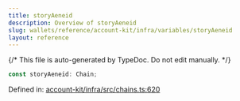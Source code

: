 ```yaml
---
title: storyAeneid
description: Overview of storyAeneid
slug: wallets/reference/account-kit/infra/variables/storyAeneid
layout: reference
---
```


{/* This file is auto-generated by TypeDoc. Do not edit manually. */}

```ts
const storyAeneid: Chain;
```

Defined in: [account-kit/infra/src/chains.ts:620](https://github.com/alchemyplatform/aa-sdk/blob/dc58c113ff1eeb06d4b3f76c505cbbaad47db8fc/account-kit/infra/src/chains.ts#L620)
